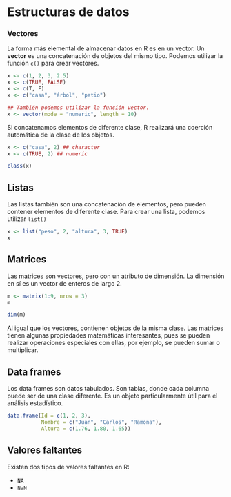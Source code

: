 # Estructuras de datos

### Vectores

La forma más elemental de almacenar datos en R es en un vector. Un **vector** es una concatenación de objetos del mismo tipo. Podemos utilizar la función `c()` para crear vectores.

```r
x <- c(1, 2, 3, 2.5)
x <- c(TRUE, FALSE)
x <- c(T, F)
x <- c("casa", "árbol", "patio")

## También podemos utilizar la función vector.
x <- vector(mode = "numeric", length = 10)
```

Si concatenamos elementos de diferente clase, R realizará una coerción automática de la clase de los objetos.

```r
x <- c("casa", 2) ## character
x <- c(TRUE, 2) ## numeric

class(x)
```

## Listas

Las listas también son una concatenación de elementos, pero pueden contener elementos de diferente clase. Para crear una lista, podemos utilizar `list()`

```r
x <- list("peso", 2, "altura", 3, TRUE)
x
```

## Matrices
Las matrices son vectores, pero con un atributo de dimensión. La dimensión en sí es un vector de enteros de largo 2.

```r
m <- matrix(1:9, nrow = 3)
m

dim(m)
```

Al igual que los vectores, contienen objetos de la misma clase. Las matrices tienen algunas propiedades matemáticas interesantes, pues se pueden realizar operaciones especiales con ellas, por ejemplo, se pueden sumar o multiplicar.


## Data frames

Los data frames son datos tabulados. Son tablas, donde cada columna puede ser de una clase diferente. Es un objeto particularmente útil para el análisis estadístico.

```r
data.frame(Id = c(1, 2, 3),
           Nombre = c("Juan", "Carlos", "Ramona"),
           Altura = c(1.76, 1.80, 1.65))

```


## Valores faltantes
Existen dos tipos de valores faltantes en R:  

* `NA`
* `NaN`
